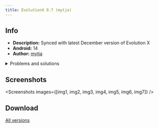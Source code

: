```yaml
---
title: EvolutionX 9.7 (mytja)
---
```


[//]: Components


[//]: Images


## Info
- **Description:** Synced with latest December version of Evolution X
- **Android:** 14
- **Author:** [mytja](https://github.com/mytja)

<details>
    <summary>Problems and solutions</summary>

    ## USB File Transfer
    **Problem**: The phone is detected by the PC, but its contents are not visible

    **Solution:** -

    ## Mobile Data
    **Problem:** The mobile internet switch is available, but for some reason the mobile internet does not turn on

    **Solution**: -

    ### Keyboard
    **Problem:** The keyboard doesn't work

    **Solution:**
    - Install [SimpleKeyboard](https://github.com/rkkr/simple-keyboard/releases/latest) via adb
    - Open the SimpleKeyboard app and in the settings under "On-screen keyboard" uncheck Gboard and select Simple Keyboard
    - Change the voice assistant to the SimpleKeyboard input (bottom right, keyboard icon) when trying to activate it


    ### Brightness
    **Problem:** Brightness is not adjusted smoothly and at large intervals

    **Solution:** Phh Treble Settings -> Misc Features -> Force alternative backlight scale

    ## Battery Saver
    **Problem:** "Battery Saver" not working

    **Solution:** -

    ## Device Controls
    **Problem:** "Device Controls" not working

    **Solution:** -

    ## Random errors messages
    **Problem:** From time to time, errors pop up that do not affect functionality

    **Solution:** -
</details>


## Screenshots
<Screenshots
    images={[img1, img2, img3, img4, img5, img6, img7]}
/>

## Download
[All versions](https://github.com/ChonDoit/treble_matrixx_patches/releases/tag/A14)